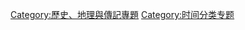 {{Wikipedia category}}
{{catmore|Wikipedia:专题/年代学分类}}

[[Category:歷史、地理與傳記專題|Category:歷史、地理與傳記專題]]
[[Category:时间分类专题|Category:时间分类专题]]